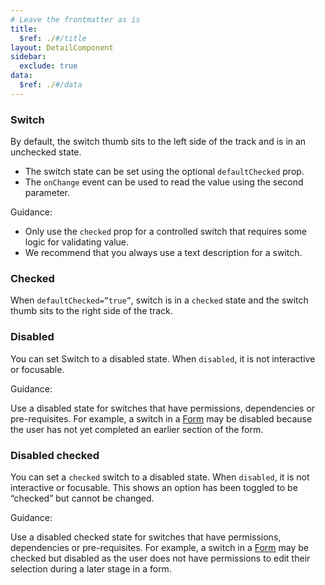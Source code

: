 ```yaml
---
# Leave the frontmatter as is
title:
  $ref: ./#/title
layout: DetailComponent
sidebar:
  exclude: true
data:
  $ref: ./#/data
---
```


<LivePreviewControls>
<LivePreview componentName="switch" exampleName="Default">

### Switch

By default, the switch thumb sits to the left side of the track and is in an unchecked state.

- The switch state can be set using the optional `defaultChecked` prop.
- The `onChange` event can be used to read the value using the second parameter.

Guidance:

- Only use the `checked` prop for a controlled switch that requires some logic for validating value.
- We recommend that you always use a text description for a switch.

</LivePreview>

<LivePreview componentName="switch" exampleName="DefaultChecked" displayName="Checked" >

### Checked

When `defaultChecked=”true”`, switch is in a `checked` state and the switch thumb sits to the right side of the track.

</LivePreview>

<LivePreview componentName="switch" exampleName="Disabled" >

### Disabled

You can set Switch to a disabled state. When `disabled`, it is not interactive or focusable.

Guidance:

Use a disabled state for switches that have permissions, dependencies or pre-requisites. For example, a switch in a [Form](/salt/patterns/forms) may be disabled because the user has not yet completed an earlier section of the form.

</LivePreview>

<LivePreview componentName="switch" exampleName="DisabledChecked" >

### Disabled checked

You can set a `checked` switch to a disabled state. When `disabled`, it is not interactive or focusable. This shows an option has been toggled to be “checked” but cannot be changed.

Guidance:

Use a disabled checked state for switches that have permissions, dependencies or pre-requisites. For example, a switch in a [Form](/salt/patterns/forms) may be checked but disabled as the user does not have permissions to edit their selection during a later stage in a form.

</LivePreview>
</LivePreviewControls>
